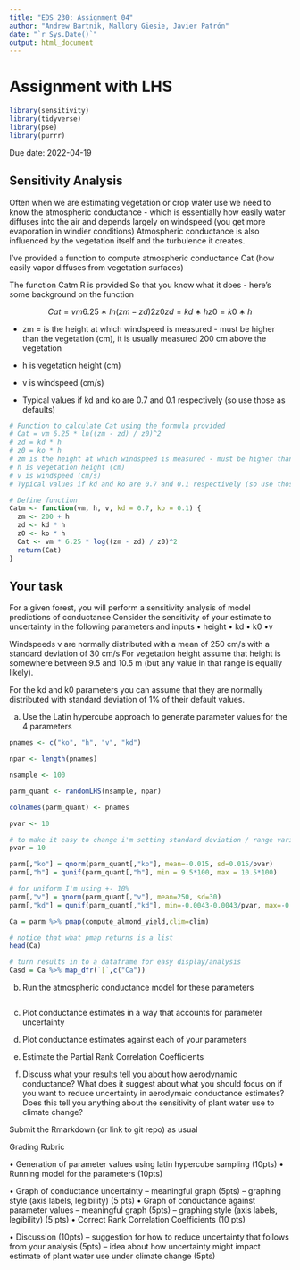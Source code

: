```yaml
---
title: "EDS 230: Assignment 04"
author: "Andrew Bartnik, Mallory Giesie, Javier Patrón"
date: "`r Sys.Date()`"
output: html_document
---
```


# Assignment with LHS

```r
library(sensitivity)
library(tidyverse)
library(pse)
library(purrr)
```

Due date: 2022-04-19

## Sensitivity Analysis

Often when we are estimating vegetation or crop water use we need to know the atmospheric conductance - which is essentially how easily water diffuses into the air and depends largely on windspeed (you get more evaporation in windier conditions) Atmospheric conductance is also influenced by the vegetation itself and the turbulence it creates.

I've provided a function to compute atmospheric conductance Cat (how easily vapor diffuses from vegetation surfaces)

The function Catm.R is provided So that you know what it does - here's some background on the function

$$ Cat = vm 6.25∗ln(zm−zd )2 z0 zd = kd ∗ h z0 = k0 ∗ h $$

-   zm = is the height at which windspeed is measured - must be higher than the vegetation (cm), it is usually measured 200 cm above the vegetation

-   h is vegetation height (cm)

-   v is windspeed (cm/s)

-   Typical values if kd and ko are 0.7 and 0.1 respectively (so use those as defaults)

```r
# Function to calculate Cat using the formula provided
# Cat = vm 6.25 * ln((zm - zd) / z0)^2
# zd = kd * h
# z0 = ko * h
# zm is the height at which windspeed is measured - must be higher than the vegetation (cm), it is usually measured 200 cm above the vegetation
# h is vegetation height (cm)
# v is windspeed (cm/s)
# Typical values if kd and ko are 0.7 and 0.1 respectively (so use those as defaults)

# Define function
Catm <- function(vm, h, v, kd = 0.7, ko = 0.1) {
  zm <- 200 + h
  zd <- kd * h
  z0 <- ko * h
  Cat <- vm * 6.25 * log((zm - zd) / z0)^2
  return(Cat)
}

```

## Your task

For a given forest, you will perform a sensitivity analysis of model predictions of conductance Consider the sensitivity of your estimate to uncertainty in the following parameters and inputs • height • kd • k0 •v

Windspeeds v are normally distributed with a mean of 250 cm/s with a standard deviation of 30 cm/s For vegetation height assume that height is somewhere between 9.5 and 10.5 m (but any value in that range is equally likely).

For the kd and k0 parameters you can assume that they are normally distributed with standard deviation of 1% of their default values.

a)  Use the Latin hypercube approach to generate parameter values for the 4 parameters

```r
pnames <- c("ko", "h", "v", "kd")

npar <- length(pnames)

nsample <- 100

parm_quant <- randomLHS(nsample, npar)

colnames(parm_quant) <- pnames

pvar <- 10

# to make it easy to change i'm setting standard deviation / range variation to a variable
pvar = 10

parm[,"ko"] = qnorm(parm_quant[,"ko"], mean=-0.015, sd=0.015/pvar)
parm[,"h"] = qunif(parm_quant[,"h"], min = 9.5*100, max = 10.5*100)

# for uniform I'm using +- 10%
parm[,"v"] = qnorm(parm_quant[,"v"], mean=250, sd=30)
parm[,"kd"] = qunif(parm_quant[,"kd"], min=-0.0043-0.0043/pvar, max=-0.0043+0.0043/pvar)
```

```r
Ca = parm %>% pmap(compute_almond_yield,clim=clim)

# notice that what pmap returns is a list 
head(Ca)

# turn results in to a dataframe for easy display/analysis
Casd = Ca %>% map_dfr(`[`,c("Ca"))
```

b)  Run the atmospheric conductance model for these parameters

```r

```

c)  Plot conductance estimates in a way that accounts for parameter uncertainty

d)  Plot conductance estimates against each of your parameters

e)  Estimate the Partial Rank Correlation Coefficients

f)  Discuss what your results tell you about how aerodynamic conductance? What does it suggest about what you should focus on if you want to reduce uncertainty in aerodymaic conductance estimates? Does this tell you anything about the sensitivity of plant water use to climate change?

Submit the Rmarkdown (or link to git repo) as usual

Grading Rubric

• Generation of parameter values using latin hypercube sampling (10pts) • Running model for the parameters (10pts)

• Graph of conductance uncertainty -- meaningful graph (5pts) -- graphing style (axis labels, legibility) (5 pts) • Graph of conductance against parameter values -- meaningful graph (5pts) -- graphing style (axis labels, legibility) (5 pts) • Correct Rank Correlation Coefficients (10 pts)

• Discussion (10pts) -- suggestion for how to reduce uncertainty that follows from your analysis (5pts) -- idea about how uncertainty might impact estimate of plant water use under climate change (5pts)
